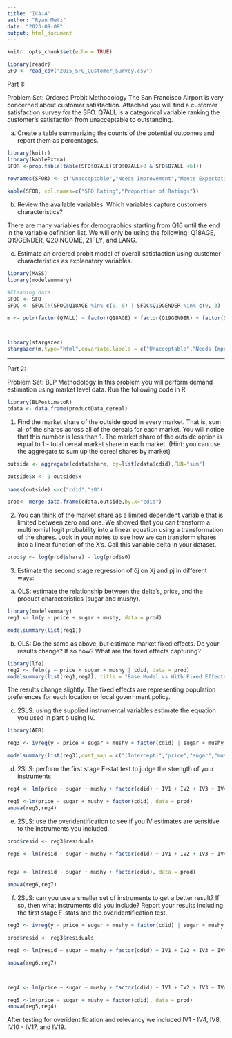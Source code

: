 ```yaml
---
title: "ICA-4"
author: "Ryan Metz"
date: "2023-09-08"
output: html_document
---
```


```r
knitr::opts_chunk$set(echo = TRUE)

library(readr)
SFO <- read_csv("2015_SFO_Customer_Survey.csv")

```

Part 1:

Problem Set: Ordered Probit Methodology The San Francisco Airport is very concerned about customer satisfaction. Attached you will find a customer satisfaction survey for the SFO. Q7ALL is a categorical variable ranking the customer’s satisfaction from unacceptable to outstanding.

a) Create a table summarizing the counts of the potential outcomes and report them as percentages.
```r
library(knitr)
library(kableExtra)
SFOR <-prop.table(table(SFO$Q7ALL[SFO$Q7ALL>0 & SFO$Q7ALL <6]))

rownames(SFOR) <- c("Unacceptable","Needs Improvement","Meets Expectations","Exceeds Expectations","Outstanding")
  
kable(SFOR, col.names=c("SFO Rating","Proportion of Ratings"))

```


b) Review the available variables. Which variables capture customers characteristics?


There are many variables for demographics starting from Q16 until the end in the variable definition list. We will only be using the following: Q18AGE, Q19GENDER, Q20INCOME, 21FLY, and LANG.

c) Estimate an ordered probit model of overall satisfaction using customer characteristics as explanatory
variables.


```r
library(MASS)
library(modelsummary)

#Cleaning data
SFOC <- SFO
SFOC <- SFOC[!(SFOC$Q18AGE %in% c(0, 8) | SFOC$Q19GENDER %in% c(0, 3) | SFOC$Q20INCOME %in% c(0, 5) | SFOC$Q21FLY %in% c(0, 3)), ]

m <- polr(factor(Q7ALL) ~ factor(Q18AGE) + factor(Q19GENDER) + factor(Q20INCOME) + factor(Q21FLY) + factor(LANG), data = SFOC, method ="probit", Hess=TRUE)



library(stargazer)
stargazer(m,type="html",covariate.labels = c("Unacceptable","Needs Improvement","Meets Expectations","Exceeds Expectations","Outstanding","18-24","25-34","35-44","45-54","55-64","65 and Over","Female","$50,000 - $100,000", "$100,001 - $150,000","Over $150,000","No","Spanish","Chinese","Japanese"), column.labels = c("Airport Rating"), dep.var.labels.include = FALSE)
```

_____________________________________________________________________________

Part 2:

Problem Set: BLP Methodology In this problem you will perform demand estimation using market level data. Run the following code in R

```r
library(BLPestimatoR)
cdata <- data.frame(productData_cereal)
```

1. Find the market share of the outside good in every market. That is, sum all of the shares across all of the cereals for each market. You will notice that this number is less than 1. The market share of the outside option is equal to 1 - total cereal market share in each market. (Hint: you can use the aggregate to sum up the cereal shares by market)

```r
outside <- aggregate(cdata$share, by=list(cdata$cdid),FUN="sum")

outside$x <- 1-outside$x
  
names(outside) <-c("cdid","s0")

prod<- merge.data.frame(cdata,outside,by.x="cdid")


```
2. You can think of the market share as a limited dependent variable that is limited between zero and one. We showed that you can transform a multinomial logit probability into a linear equation using a transformation of the shares. Look in your notes to see how we can transform shares into a linear function of the X’s. Call this variable delta in your dataset.


```r
prod$y <- log(prod$share) - log(prod$s0)
```

3. Estimate the second stage regression of δj on Xj and pj in different ways:
(a) OLS: estimate the relationship between the delta’s, price, and the product characteristics (sugar and mushy).

```r
library(modelsummary)
reg1 <- lm(y ~ price + sugar + mushy, data = prod)

modelsummary(list(reg1))
```


(b) OLS: Do the same as above, but estimate market fixed effects. Do your results change? If so how? What are the fixed effects capturing?

```r
library(lfe)
reg2 <- felm(y ~ price + sugar + mushy | cdid, data = prod)
modelsummary(list(reg1,reg2), title = "Base Model vs With Fixed Effects")
```
The results change slightly. The fixed effects are representing population preferences for each location or local government policy.

(c) 2SLS: using the supplied instrumental variables estimate the equation you used in part b using IV.

```r
library(AER)

reg3 <- ivreg(y ~ price + sugar + mushy + factor(cdid) | sugar + mushy + factor(cdid) + IV1 + IV2 + IV3 + IV4 + IV5 + IV6 + IV7 + IV8 + IV9 + IV10 + IV11 + IV12 + IV13 + IV14 + IV15 + IV16 + IV17 + IV18 + IV19 + IV20, data = prod)

modelsummary(list(reg3),coef_map = c("(Intercept)","price","sugar","mushy"), title = "With IV and Fixed Effects")

```


(d) 2SLS: perform the first stage F-stat test to judge the strength of your instruments

```r
reg4 <- lm(price ~ sugar + mushy + factor(cdid) + IV1 + IV2 + IV3 + IV4 + IV5 + IV6 + IV7 + IV8 + IV9 + IV10 + IV11 + IV12 + IV13 + IV14 + IV15 + IV16 + IV17 + IV18 + IV19 + IV20, data = prod)

reg5 <-lm(price ~ sugar + mushy + factor(cdid), data = prod)
anova(reg5,reg4)
```


(e) 2SLS: use the overidentification to see if you IV estimates are sensitive to the instruments you included.

```r
prod$resid <- reg3$residuals

reg6 <- lm(resid ~ sugar + mushy + factor(cdid) + IV1 + IV2 + IV3 + IV4 + IV5 + IV6 + IV7 + IV8 + IV9 + IV10 + IV11 + IV12 + IV13 + IV14 + IV15 + IV16 + IV17 + IV18 + IV19 + IV20, data = prod)


reg7 <- lm(resid ~ sugar + mushy + factor(cdid), data = prod)

anova(reg6,reg7)
```



(f) 2SLS: can you use a smaller set of instruments to get a better result? If so, then what instruments did you include? Report your results including the first stage F-stats and the overidentification test.

```r

reg3 <- ivreg(y ~ price + sugar + mushy + factor(cdid) | sugar + mushy + factor(cdid) + IV1 + IV2 + IV3 + IV4 + IV8 + IV10 + IV11 + IV12 + IV13 + IV15 + IV16 + IV17 + IV19, data = prod)

prod$resid <- reg3$residuals

reg6 <- lm(resid ~ sugar + mushy + factor(cdid) + IV1 + IV2 + IV3 + IV4 + IV8 + IV10 + IV11 + IV12 + IV13 + IV15 + IV16 + IV17 + IV19, data = prod)

anova(reg6,reg7)



reg4 <- lm(price ~ sugar + mushy + factor(cdid) + IV1 + IV2 + IV3 + IV4 + IV8 + IV10 + IV11 + IV12 + IV13 + IV15 + IV16 + IV17 + IV19, data = prod)

reg5 <-lm(price ~ sugar + mushy + factor(cdid), data = prod)
anova(reg5,reg4)

```
After testing for overidentification and relevancy we included IV1 - IV4, IV8, IV10 - IV17, and IV19.
